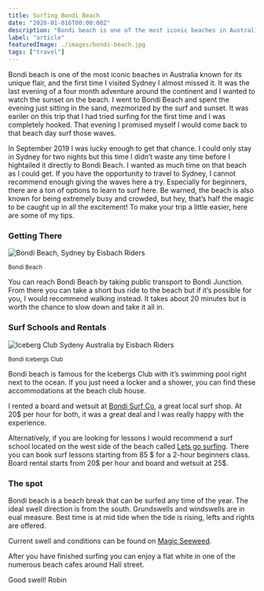 ```yaml
---
title: Surfing Bondi Beach
date: "2020-01-016T00:00:00Z"
description: "Bondi beach is one of the most iconic beaches in Australia known for its unique flair. Surfing these waves was an amazing experience for surfer of all levels."
label: "article"
featuredImage: ./images/bondi-beach.jpg
tags: ["travel"]
---
```


Bondi beach is one of the most iconic beaches in Australia known for its unique flair, and the first time I visited Sydney I almost missed it. It was the last evening of a four month adventure around the continent and I wanted to watch the sunset on the beach. I went to Bondi Beach and spent the evening just sitting in the sand, mezmorized by the surf and sunset. It was eariler on this trip that I had tried surfing for the first time and I was completely hooked. That evening I promised myself I would come back to that beach day surf those waves.

In September 2019 I was lucky enough to get that chance. I could only stay in Sydney for two nights but this time I didn’t waste any time before I hightailed it directly to Bondi Beach. I wanted as much time on that beach as I could get. If you have the opportunity to travel to Sydney, I cannot recommend enough giving the waves here a try. Especially for beginners, there are a ton of options to learn to surf here. Be warned, the beach is also known for being extremely busy and crowded, but hey, that’s half the magic to be caught up in all the excitement! To make your trip a little easier, here are some of my tips.

### Getting There

![Bondi Beach, Sydney by Eisbach Riders](//images.ctfassets.net/ky9dsftbckb1/67ln9FDNpBVU3CKTKz80Zj/66ef28b726375e1ff9f6ca27daeca4c6/P5241077_resize.JPG)

<sub>Bondi Beach</sub>

You can reach Bondi Beach by taking public transport to Bondi Junction. From there you can take a short bus ride to the beach but if it’s possible for you, I would recommend walking instead. It takes about 20 minutes but is worth the chance to slow down and take it all in.

### Surf Schools and Rentals

![Iceberg Club Sydeny Australia by Eisbach Riders](//images.ctfassets.net/ky9dsftbckb1/7jL0g79kezfSZ7cTHUkWdy/ae1521cade912c6b2b1434e3bff85510/IMG_5455_resize.JPG)

<sub>Bondi Icebergs Club</sub>

Bondi beach is famous for the Icebergs Club with it’s swimming pool right next to the ocean. If you just need a locker and a shower, you can find these accommodations at the beach club house.

I rented a board and wetsuit at [Bondi Surf Co](http://www.bondisurfco.net.au "Surf Shop Bondi Beach Sydney"), a great local surf shop. At 20\$ per hour for both, it was a great deal and I was really happy with the experience.

Alternatively, if you are looking for lessons I would recommend a surf school located on the west side of the beach called [Lets go surfing](http://www.letsgosurfing.com.au "Surf School Let's go surfing Bondi beach Sydney"). There you can book surf lessons starting from 85 $ for a 2-hour beginners class. Board rental starts from 20$ per hour and board and wetsuit at 25\$.

### The spot

Bondi beach is a beach break that can be surfed any time of the year. The ideal swell direction is from the south. Grundswells and windswells are in eual measure. Best time is at mid tide when the tide is rising, lefts and rights are offered.

Current swell and conditions can be found on [Magic Seeweed](https://de.magicseaweed.com/Sydney-Bondi-Surf-Report/996/ "Magic Seaweed Bondi Beach Swell Report").

After you have finished surfing you can enjoy a flat white in one of the numerous beach cafes around Hall street.

Good swell!
Robin
